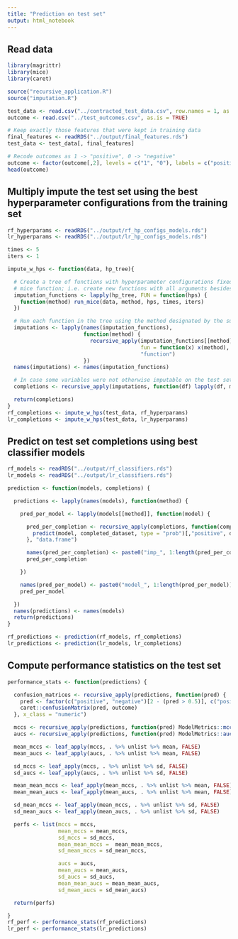 ```yaml
---
title: "Prediction on test set"
output: html_notebook
---
```


## Read data
```r
library(magrittr)
library(mice)
library(caret)

source("recursive_application.R")
source("imputation.R")

test_data <- read.csv("../contracted_test_data.csv", row.names = 1, as.is = TRUE)
outcome <- read.csv("../test_outcomes.csv", as.is = TRUE)

# Keep exactly those features that were kept in training data
final_features <- readRDS("../output/final_features.rds")
test_data <- test_data[, final_features]

# Recode outcomes as 1 -> "positive", 0 -> "negative"
outcome <- factor(outcome[,2], levels = c("1", "0"), labels = c("positive", "negative"))
head(outcome)
```

## Multiply impute the test set using the best hyperparameter configurations from the training set
```r
rf_hyperparams <- readRDS("../output/rf_hp_configs_models.rds")
lr_hyperparams <- readRDS("../output/lr_hp_configs_models.rds")

times <- 5
iters <- 1

impute_w_hps <- function(data, hp_tree){

  # Create a tree of functions with hyperparameter configurations fixed by currying the
  # mice function; i.e. create new functions with all arguments besides `method` fixed
  imputation_functions <- lapply(hp_tree, FUN = function(hps) {
    function(method) run_mice(data, method, hps, times, iters)
  })

  # Run each function in the tree using the method designated by the subtree
  imputations <- lapply(names(imputation_functions),
                        function(method) {
                          recursive_apply(imputation_functions[[method]],
                                          fun = function(x) x(method),
                                          "function")
                        })
  names(imputations) <- names(imputation_functions)

  # In case some variables were not otherwise imputable on the test set for whatever reason, run median imputation on them.
  completions <- recursive_apply(imputations, function(df) lapply(df, median_imp) %>% data.frame, "data.frame")

  return(completions)
}
rf_completions <- impute_w_hps(test_data, rf_hyperparams)
lr_completions <- impute_w_hps(test_data, lr_hyperparams)
```

## Predict on test set completions using best classifier models
```r
rf_models <- readRDS("../output/rf_classifiers.rds")
lr_models <- readRDS("../output/lr_classifiers.rds")

prediction <- function(models, completions) {

  predictions <- lapply(names(models), function(method) {

    pred_per_model <- lapply(models[[method]], function(model) {

      pred_per_completion <- recursive_apply(completions, function(completed_dataset) {
        predict(model, completed_dataset, type = "prob")[,"positive", drop = TRUE]
      }, "data.frame")

      names(pred_per_completion) <- paste0("imp_", 1:length(pred_per_completion))
      pred_per_completion

    })

    names(pred_per_model) <- paste0("model_", 1:length(pred_per_model))
    pred_per_model

  })
  names(predictions) <- names(models)
  return(predictions)
}

rf_predictions <- prediction(rf_models, rf_completions)
lr_predictions <- prediction(lr_models, lr_completions)
```

## Compute performance statistics on the test set
```r
performance_stats <- function(predictions) {

  confusion_matrices <- recursive_apply(predictions, function(pred) {
    pred <- factor(c("positive", "negative")[2 - (pred > 0.5)], c("positive", "negative"))
    caret::confusionMatrix(pred, outcome)
  }, x_class = "numeric")

  mccs <- recursive_apply(predictions, function(pred) ModelMetrics::mcc(as.integer(outcome == "positive"), pred, 0.5), x_class = "numeric")
  aucs <- recursive_apply(predictions, function(pred) ModelMetrics::auc(as.integer(outcome == "positive"), pred), x_class = "numeric")

  mean_mccs <- leaf_apply(mccs, . %>% unlist %>% mean, FALSE)
  mean_aucs <- leaf_apply(aucs, . %>% unlist %>% mean, FALSE)

  sd_mccs <- leaf_apply(mccs, . %>% unlist %>% sd, FALSE)
  sd_aucs <- leaf_apply(aucs, . %>% unlist %>% sd, FALSE)

  mean_mean_mccs <- leaf_apply(mean_mccs, . %>% unlist %>% mean, FALSE)
  mean_mean_aucs <- leaf_apply(mean_aucs, . %>% unlist %>% mean, FALSE)

  sd_mean_mccs <- leaf_apply(mean_mccs, . %>% unlist %>% sd, FALSE)
  sd_mean_aucs <- leaf_apply(mean_aucs, . %>% unlist %>% sd, FALSE)

  perfs <- list(mccs = mccs,
                mean_mccs = mean_mccs,
                sd_mccs = sd_mccs,
                mean_mean_mccs =  mean_mean_mccs,
                sd_mean_mccs = sd_mean_mccs,

                aucs = aucs,
                mean_aucs = mean_aucs,
                sd_aucs = sd_aucs,
                mean_mean_aucs = mean_mean_aucs,
                sd_mean_aucs = sd_mean_aucs)

  return(perfs)

}
rf_perf <- performance_stats(rf_predictions)
lr_perf <- performance_stats(lr_predictions)
```